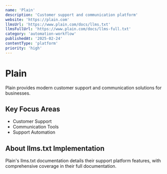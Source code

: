 ```yaml
---
name: 'Plain'
description: 'Customer support and communication platform'
website: 'https://plain.com'
llmsUrl: 'https://www.plain.com/docs/llms.txt'
llmsFullUrl: 'https://www.plain.com/docs/llms-full.txt'
category: 'automation-workflow'
publishedAt: '2025-02-24'
contentType: 'platform'
priority: 'high'
---
```


# Plain

Plain provides modern customer support and communication solutions for businesses.

## Key Focus Areas

- Customer Support
- Communication Tools
- Support Automation

## About llms.txt Implementation

Plain's llms.txt documentation details their support platform features, with comprehensive coverage in their full documentation.
